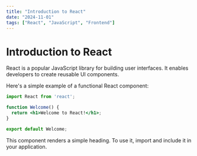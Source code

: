 ```yaml
---
title: "Introduction to React"
date: "2024-11-01"
tags: ["React", "JavaScript", "Frontend"]
---
```


# Introduction to React

React is a popular JavaScript library for building user interfaces. It enables developers to create reusable UI components.

Here's a simple example of a functional React component:

```jsx
import React from 'react';

function Welcome() {
  return <h1>Welcome to React!</h1>;
}

export default Welcome;
```

This component renders a simple heading. To use it, import and include it in your application.
